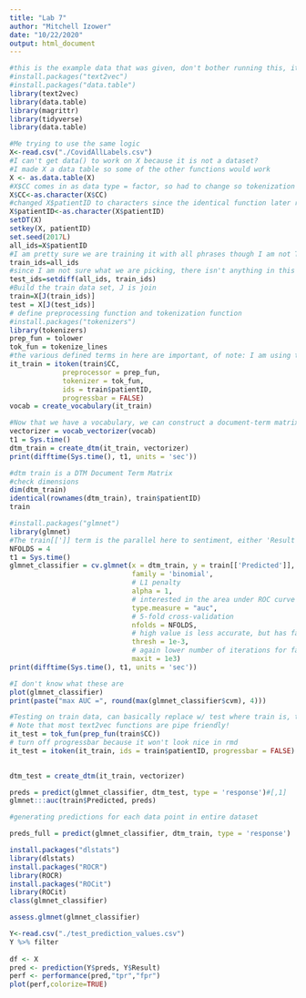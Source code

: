 ```yaml
---
title: "Lab 7"
author: "Mitchell Izower"
date: "10/22/2020"
output: html_document
---
```


```r
#this is the example data that was given, don't bother running this, it's just to help trouble shoot
#install.packages("text2vec")
#install.packages("data.table")
library(text2vec)
library(data.table)
library(magrittr)
library(tidyverse)
library(data.table)
```

```r
#Me trying to use the same logic
X<-read.csv("./CovidAllLabels.csv")
#I can't get data() to work on X because it is not a dataset?
#I made X a data table so some of the other functions would work
X <- as.data.table(X) 
#X$CC comes in as data type = factor, so had to change so tokenization worked
X$CC<-as.character(X$CC) 
#changed X$patientID to characters since the identical function later requires this
X$patientID<-as.character(X$patientID)
setDT(X)
setkey(X, patientID)
set.seed(2017L)
all_ids=X$patientID
#I am pretty sure we are training it with all phrases though I am not TOTALLY sure about that.  I don't know if we want it trained on existing values of 1/0 or our predicted values.
train_ids=all_ids 
#since I am not sure what we are picking, there isn't anything in this yet
test_ids=setdiff(all_ids, train_ids) 
#Build the train data set, J is join
train=X[J(train_ids)]  
test = X[J(test_ids)]
# define preprocessing function and tokenization function
#install.packages("tokenizers")
library(tokenizers)
prep_fun = tolower
tok_fun = tokenize_lines
#the various defined terms in here are important, of note: I am using tokenize_lines as the tok_fun since it grabs the whole phrase, I donwloaded the tokenizers package to get more functionality
it_train = itoken(train$CC, 
             preprocessor = prep_fun, 
             tokenizer = tok_fun, 
             ids = train$patientID, 
             progressbar = FALSE)
vocab = create_vocabulary(it_train)

#Now that we have a vocabulary, we can construct a document-term matrix.
vectorizer = vocab_vectorizer(vocab)
t1 = Sys.time()
dtm_train = create_dtm(it_train, vectorizer)
print(difftime(Sys.time(), t1, units = 'sec'))

#dtm train is a DTM Document Term Matrix
#check dimensions
dim(dtm_train)  
identical(rownames(dtm_train), train$patientID) 
train
``` 

```r
#install.packages("glmnet")
library(glmnet)
#The train[[']] term is the parallel here to sentiment, either 'Result' or 'Predicted'.  Since there has to be a value in the column we are selecting, I used Predicted
NFOLDS = 4
t1 = Sys.time()
glmnet_classifier = cv.glmnet(x = dtm_train, y = train[['Predicted']], 
                              family = 'binomial', 
                              # L1 penalty
                              alpha = 1,
                              # interested in the area under ROC curve
                              type.measure = "auc",
                              # 5-fold cross-validation
                              nfolds = NFOLDS,
                              # high value is less accurate, but has faster training
                              thresh = 1e-3,
                              # again lower number of iterations for faster training
                              maxit = 1e3)
print(difftime(Sys.time(), t1, units = 'sec'))

#I don't know what these are
plot(glmnet_classifier)
print(paste("max AUC =", round(max(glmnet_classifier$cvm), 4)))

```
```r
#Testing on train data, can basically replace w/ test where train is, this is just to validate
# Note that most text2vec functions are pipe friendly!
it_test = tok_fun(prep_fun(train$CC))
# turn off progressbar because it won't look nice in rmd
it_test = itoken(it_train, ids = train$patientID, progressbar = FALSE)
         

dtm_test = create_dtm(it_train, vectorizer)

preds = predict(glmnet_classifier, dtm_test, type = 'response')#[,1]
glmnet:::auc(train$Predicted, preds)

```

```r
#generating predictions for each data point in entire dataset

preds_full = predict(glmnet_classifier, dtm_train, type = 'response')


```



```r
install.packages("dlstats")
library(dlstats)
install.packages("ROCR")
library(ROCR)
install.packages("ROCit")
library(ROCit)
class(glmnet_classifier)

assess.glmnet(glmnet_classifier)

Y<-read.csv("./test_prediction_values.csv")
Y %>% filter 
  
df <- X
pred <- prediction(Y$preds, Y$Result)
perf <- performance(pred,"tpr","fpr")
plot(perf,colorize=TRUE)
 


```

